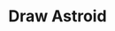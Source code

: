 ---
title: Draw Astroid
description: Simple Astroids clone
pubDate: Nov. 14, 2017
heroImage: /tuts/gtk-ast/astroids_13.png
source: https://github.com/kion-dgl/DashGL-GTK-Astroids-Tutorial/tree/master/13_Draw_Astroid
---